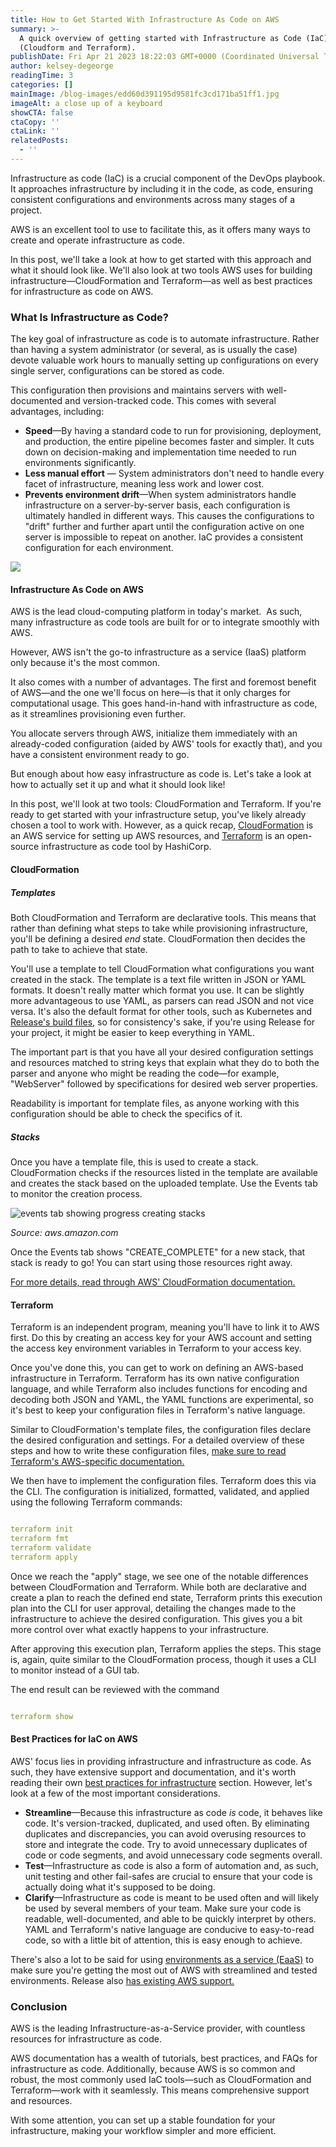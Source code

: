 ```yaml
---
title: How to Get Started With Infrastructure As Code on AWS
summary: >-
  A quick overview of getting started with Infrastructure as Code (IaC) on AWS
  (Cloudform and Terraform).
publishDate: Fri Apr 21 2023 18:22:03 GMT+0000 (Coordinated Universal Time)
author: kelsey-degeorge
readingTime: 3
categories: []
mainImage: /blog-images/edd60d391195d9581fc3cd171ba51ff1.jpg
imageAlt: a close up of a keyboard
showCTA: false
ctaCopy: ''
ctaLink: ''
relatedPosts:
  - ''
---
```


Infrastructure as code (IaC) is a crucial component of the DevOps playbook. It approaches infrastructure by including it in the code, as code, ensuring consistent configurations and environments across many stages of a project.

AWS is an excellent tool to use to facilitate this, as it offers many ways to create and operate infrastructure as code.

In this post, we'll take a look at how to get started with this approach and what it should look like. We'll also look at two tools AWS uses for building infrastructure—CloudFormation and Terraform—as well as best practices for infrastructure as code on AWS.

### What Is Infrastructure as Code?

The key goal of infrastructure as code is to automate infrastructure. Rather than having a system administrator (or several, as is usually the case) devote valuable work hours to manually setting up configurations on every single server, configurations can be stored as code.

This configuration then provisions and maintains servers with well-documented and version-tracked code. This comes with several advantages, including:
*   **Speed**—By having a standard code to run for provisioning, deployment, and production, the entire pipeline becomes faster and simpler. It cuts down on decision-making and implementation time needed to run environments significantly.
*   **Less manual effort** — System administrators don't need to handle every facet of infrastructure, meaning less work and lower cost.
*   **Prevents environment drift**—When system administrators handle infrastructure on a server-by-server basis, each configuration is ultimately handled in different ways. This causes the configurations to "drift" further and further apart until the configuration active on one server is impossible to repeat on another. IaC provides a consistent configuration for each environment.

![](/blog-images/95832d4a6cd1f353b3c85efc94bf4b23.jpeg)

#### Infrastructure As Code on AWS

AWS is the lead cloud-computing platform in today's market.  As such, many infrastructure as code tools are built for or to integrate smoothly with AWS.

However, AWS isn't the go-to infrastructure as a service (IaaS) platform only because it's the most common.

It also comes with a number of advantages. The first and foremost benefit of AWS—and the one we'll focus on here—is that it only charges for computational usage. This goes hand-in-hand with infrastructure as code, as it streamlines provisioning even further.

You allocate servers through AWS, initialize them immediately with an already-coded configuration (aided by AWS' tools for exactly that), and you have a consistent environment ready to go.

But enough about how easy infrastructure as code is. Let's take a look at how to actually set it up and what it should look like!

In this post, we'll look at two tools: CloudFormation and Terraform. If you're ready to get started with your infrastructure setup, you've likely already chosen a tool to work with. However, as a quick recap, [CloudFormation](https://docs.aws.amazon.com/cloudformation/index.html) is an AWS service for setting up AWS resources, and [Terraform](https://www.terraform.io/intro) is an open-source infrastructure as code tool by HashiCorp.

#### CloudFormation

##### Templates

Both CloudFormation and Terraform are declarative tools. This means that rather than defining what steps to take while provisioning infrastructure, you'll be defining a desired _end_ state. CloudFormation then decides the path to take to achieve that state.

You'll use a template to tell CloudFormation what configurations you want created in the stack. The template is a text file written in JSON or YAML formats. It doesn't really matter which format you use. It can be slightly more advantageous to use YAML, as parsers can read JSON and not vice versa. It's also the default format for other tools, such as Kubernetes and [Release's build files,](https://docs.release.com/reference-documentation/release.yaml) so for consistency's sake, if you're using Release for your project, it might be easier to keep everything in YAML.

The important part is that you have all your desired configuration settings and resources matched to string keys that explain what they do to both the parser and anyone who might be reading the code—for example, "WebServer" followed by specifications for desired web server properties.

Readability is important for template files, as anyone working with this configuration should be able to check the specifics of it.

##### Stacks

Once you have a template file, this is used to create a stack. CloudFormation checks if the resources listed in the template are available and creates the stack based on the uploaded template. Use the Events tab to monitor the creation process.

![events tab showing progress creating stacks](/blog-images/868973b67f4e87560d5e0597da00262a.png)

_Source: aws.amazon.com_

Once the Events tab shows "CREATE\_COMPLETE" for a new stack, that stack is ready to go! You can start using those resources right away.

[For more details, read through AWS' CloudFormation documentation.](https://docs.aws.amazon.com/cloudformation/index.html)

#### Terraform

Terraform is an independent program, meaning you'll have to link it to AWS first. Do this by creating an access key for your AWS account and setting the access key environment variables in Terraform to your access key.

Once you've done this, you can get to work on defining an AWS-based infrastructure in Terraform. Terraform has its own native configuration language, and while Terraform also includes functions for encoding and decoding both JSON and YAML, the YAML functions are experimental, so it's best to keep your configuration files in Terraform's native language.

Similar to CloudFormation's template files, the configuration files declare the desired configuration and settings. For a detailed overview of these steps and how to write these configuration files, [make sure to read Terraform's AWS-specific documentation.](https://learn.hashicorp.com/collections/terraform/aws-get-started)

We then have to implement the configuration files. Terraform does this via the CLI. The configuration is initialized, formatted, validated, and applied using the following Terraform commands:

```yaml

terraform init
terraform fmt
terraform validate
terraform apply

```

Once we reach the "apply" stage, we see one of the notable differences between CloudFormation and Terraform. While both are declarative and create a plan to reach the defined end state, Terraform prints this execution plan into the CLI for user approval, detailing the changes made to the infrastructure to achieve the desired configuration. This gives you a bit more control over what exactly happens to your infrastructure.

After approving this execution plan, Terraform applies the steps. This stage is, again, quite similar to the CloudFormation process, though it uses a CLI to monitor instead of a GUI tab.

The end result can be reviewed with the command

```yaml

terraform show

```

#### Best Practices for IaC on AWS

AWS' focus lies in providing infrastructure and infrastructure as code. As such, they have extensive support and documentation, and it's worth reading their own [best practices for infrastructure](https://docs.aws.amazon.com/cdk/v2/guide/best-practices.html) section. However, let's look at a few of the most important considerations.
*   **Streamline**—Because this infrastructure as code _is_ code, it behaves like code. It's version-tracked, duplicated, and used often. By eliminating duplicates and discrepancies, you can avoid overusing resources to store and integrate the code. Try to avoid unnecessary duplicates of code or code segments, and avoid unnecessary code segments overall.
*   **Test**—Infrastructure as code is also a form of automation and, as such, unit testing and other fail-safes are crucial to ensure that your code is actually doing what it's supposed to be doing.
*   **Clarify**—Infrastructure as code is meant to be used often and will likely be used by several members of your team. Make sure your code is readable, well-documented, and able to be quickly interpret by others. YAML and Terraform's native language are conducive to easy-to-read code, so with a little bit of attention, this is easy enough to achieve.

There's also a lot to be said for using [environments as a service (EaaS)](https://release.com/blog/environments-as-a-service-eaas-top-3-benefits) to make sure you're getting the most out of AWS with streamlined and tested environments. Release also [has existing AWS support.](https://docs.aws.amazon.com/cdk/v2/guide/best-practices.html)

### Conclusion

AWS is the leading Infrastructure-as-a-Service provider, with countless resources for infrastructure as code.

AWS documentation has a wealth of tutorials, best practices, and FAQs for infrastructure as code. Additionally, because AWS is so common and robust, the most commonly used IaC tools—such as CloudFormation and Terraform—work with it seamlessly. This means comprehensive support and resources.

With some attention, you can set up a stable foundation for your infrastructure, making your workflow simpler and more efficient.